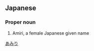 ==Japanese==
{{ja-kanjitab|あ|み|り}}

===Proper noun===
{{ja-pos|proper|あみり}}
# Amiri, a female Japanese given name

[[Category:Japanese female given names|あみり]]